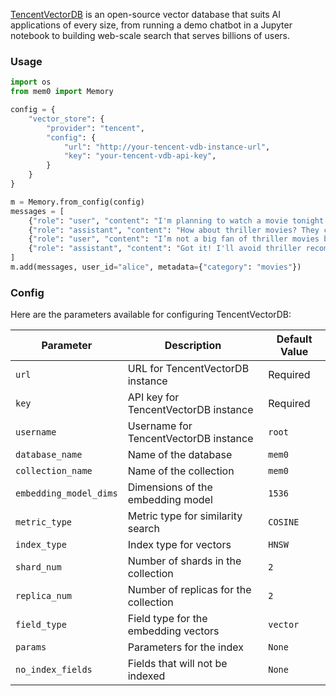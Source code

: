 [TencentVectorDB](https://cloud.tencent.com/product/vdb) is an open-source vector database that suits AI applications of every size, from running a demo chatbot in a Jupyter notebook to building web-scale search that serves billions of users.

### Usage

```python
import os
from mem0 import Memory

config = {
    "vector_store": {
        "provider": "tencent",
        "config": {
            "url": "http://your-tencent-vdb-instance-url",
            "key": "your-tencent-vdb-api-key",
        }
    }
}

m = Memory.from_config(config)
messages = [
    {"role": "user", "content": "I'm planning to watch a movie tonight. Any recommendations?"},
    {"role": "assistant", "content": "How about thriller movies? They can be quite engaging."},
    {"role": "user", "content": "I’m not a big fan of thriller movies but I love sci-fi movies."},
    {"role": "assistant", "content": "Got it! I'll avoid thriller recommendations and suggest sci-fi movies in the future."}
]
m.add(messages, user_id="alice", metadata={"category": "movies"})
```

### Config

Here are the parameters available for configuring TencentVectorDB:

| Parameter | Description | Default Value |
| --- | --- | --- |
| `url` | URL for TencentVectorDB instance | Required |
| `key` | API key for TencentVectorDB instance | Required |
| `username` | Username for TencentVectorDB instance | `root` |
| `database_name` | Name of the database | `mem0` |
| `collection_name` | Name of the collection | `mem0` |
| `embedding_model_dims` | Dimensions of the embedding model | `1536` |
| `metric_type` | Metric type for similarity search | `COSINE` |
| `index_type` | Index type for vectors | `HNSW` |
| `shard_num` | Number of shards in the collection | `2` |
| `replica_num` | Number of replicas for the collection | `2` |
| `field_type` | Field type for the embedding vectors | `vector` |
| `params` | Parameters for the index | `None` |
| `no_index_fields` | Fields that will not be indexed | `None` |
